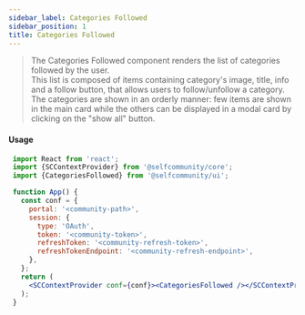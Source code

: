 ```yaml
---
sidebar_label: Categories Followed
sidebar_position: 1
title: Categories Followed
---
```


> The Categories Followed component renders the list of categories followed by the user.<br/>
This list is composed of items containing category's image, title, info and a follow button, that allows users to follow/unfollow a category.<br/>
The categories are shown in an orderly manner: few items are shown in the main card while the others can be displayed in a modal card by clicking on the "show all" button.


<Logged><CategoriesFollowed/></Logged>

#### Usage

```jsx
 import React from 'react';
 import {SCContextProvider} from '@selfcommunity/core';
 import {CategoriesFollowed} from '@selfcommunity/ui';

 function App() {
   const conf = {
     portal: '<community-path>',
     session: {
       type: 'OAuth',
       token: '<community-token>',
       refreshToken: '<community-refresh-token>',
       refreshTokenEndpoint: '<community-refresh-endpoint>',
     },
   };
   return (
     <SCContextProvider conf={conf}><CategoriesFollowed /></SCContextProvider>
   );
 }
```







